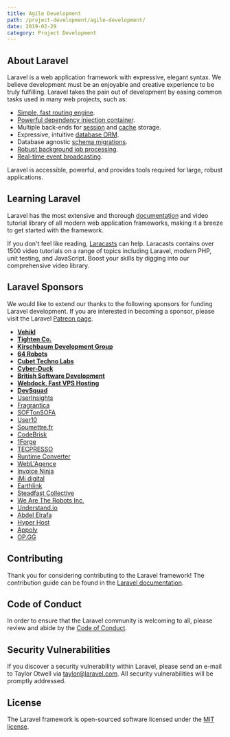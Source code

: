 ```yaml
---
title: Agile Development
path: /project-development/agile-development/
date: 2019-02-29
category: Project Development
---
```


## About Laravel

Laravel is a web application framework with expressive, elegant syntax. We believe development must be an enjoyable and creative experience to be truly fulfilling. Laravel takes the pain out of development by easing common tasks used in many web projects, such as:

- [Simple, fast routing engine](https://laravel.com/docs/routing).
- [Powerful dependency injection container](https://laravel.com/docs/container).
- Multiple back-ends for [session](https://laravel.com/docs/session) and [cache](https://laravel.com/docs/cache) storage.
- Expressive, intuitive [database ORM](https://laravel.com/docs/eloquent).
- Database agnostic [schema migrations](https://laravel.com/docs/migrations).
- [Robust background job processing](https://laravel.com/docs/queues).
- [Real-time event broadcasting](https://laravel.com/docs/broadcasting).

Laravel is accessible, powerful, and provides tools required for large, robust applications.

## Learning Laravel

Laravel has the most extensive and thorough [documentation](https://laravel.com/docs) and video tutorial library of all modern web application frameworks, making it a breeze to get started with the framework.

If you don't feel like reading, [Laracasts](https://laracasts.com) can help. Laracasts contains over 1500 video tutorials on a range of topics including Laravel, modern PHP, unit testing, and JavaScript. Boost your skills by digging into our comprehensive video library.

## Laravel Sponsors

We would like to extend our thanks to the following sponsors for funding Laravel development. If you are interested in becoming a sponsor, please visit the Laravel [Patreon page](https://patreon.com/taylorotwell).

- **[Vehikl](https://vehikl.com/)**
- **[Tighten Co.](https://tighten.co)**
- **[Kirschbaum Development Group](https://kirschbaumdevelopment.com)**
- **[64 Robots](https://64robots.com)**
- **[Cubet Techno Labs](https://cubettech.com)**
- **[Cyber-Duck](https://cyber-duck.co.uk)**
- **[British Software Development](https://www.britishsoftware.co)**
- **[Webdock, Fast VPS Hosting](https://www.webdock.io/en)**
- **[DevSquad](https://devsquad.com)**
- [UserInsights](https://userinsights.com)
- [Fragrantica](https://www.fragrantica.com)
- [SOFTonSOFA](https://softonsofa.com/)
- [User10](https://user10.com)
- [Soumettre.fr](https://soumettre.fr/)
- [CodeBrisk](https://codebrisk.com)
- [1Forge](https://1forge.com)
- [TECPRESSO](https://tecpresso.co.jp/)
- [Runtime Converter](http://runtimeconverter.com/)
- [WebL'Agence](https://weblagence.com/)
- [Invoice Ninja](https://www.invoiceninja.com)
- [iMi digital](https://www.imi-digital.de/)
- [Earthlink](https://www.earthlink.ro/)
- [Steadfast Collective](https://steadfastcollective.com/)
- [We Are The Robots Inc.](https://watr.mx/)
- [Understand.io](https://www.understand.io/)
- [Abdel Elrafa](https://abdelelrafa.com)
- [Hyper Host](https://hyper.host)
- [Appoly](https://www.appoly.co.uk)
- [OP.GG](https://op.gg)

## Contributing

Thank you for considering contributing to the Laravel framework! The contribution guide can be found in the [Laravel documentation](https://laravel.com/docs/contributions).

## Code of Conduct

In order to ensure that the Laravel community is welcoming to all, please review and abide by the [Code of Conduct](https://laravel.com/docs/contributions#code-of-conduct).

## Security Vulnerabilities

If you discover a security vulnerability within Laravel, please send an e-mail to Taylor Otwell via [taylor@laravel.com](mailto:taylor@laravel.com). All security vulnerabilities will be promptly addressed.

## License

The Laravel framework is open-sourced software licensed under the [MIT license](https://opensource.org/licenses/MIT).
